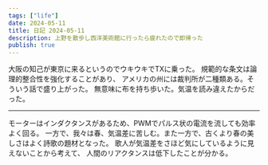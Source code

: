 ```yaml
---
tags: ["life"]
date: 2024-05-11
title: 日記 2024-05-11
description: 上野を散歩し西洋美術館に行ったら疲れたので即帰った
publish: true
---
```


大阪の知己が東京に来るというのでウキウキでTXに乗った。
規範的な条文は論理的整合性を強化することがあり、
アメリカの州には裁判所が二種類ある。そういう話で盛り上がった。
無意味に布を持ち歩いた。気温を読み違えたからだった。

---

モーターはインダクタンスがあるため、PWMでパルス状の電流を流しても効率よく回る。
一方で、我々は春、気温差に苦しむ。また一方で、古くより春の美しさはよく詩歌の題材となった。
歌人が気温差をさほど気にしているように見えないことから考えて、
人間のリアクタンスは低下したことが分かる。
